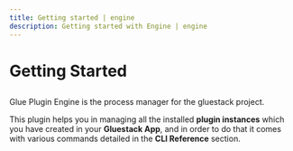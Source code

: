 ```yaml
---
title: Getting started | engine
description: Getting started with Engine | engine
---
```



<Meta title="Engine Plugin Docs/Getting Started" />

# Getting Started

##

Glue Plugin Engine is the process manager for the gluestack project.

This plugin helps you in managing all the installed **plugin instances** which you
have created in your **Gluestack App**, and in order to do that it comes with various commands
detailed in the **CLI Reference** section.

